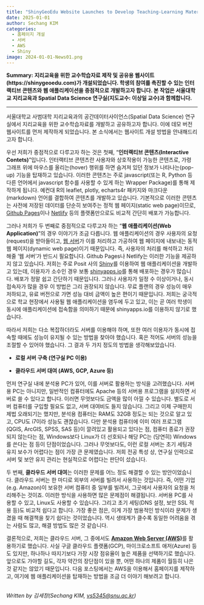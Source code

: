 ```yaml
---
title: "ShinyGeoEdu Website Launches to Develop Teaching-Learning Materials for Geography Education"
date: 2025-01-01
author: Sechang KIM
categories:
  - 홈페이지 개설
  - 서버
  - AWS
  - Shiny
image: 2024-01-01-News01.png
---
```


**Summary: 지리교육을 위한 교수학습자료 제작 및 공유용 웹사이트(https://shinygeoedu.com)가 개설되었습니다. 학생의 참여를 촉진할 수 있는 인터랙티브 콘텐츠와 웹 애플리케이션을 중점적으로 개발하고자 합니다. 본 작업은 서울대학교 지리교육과 Spatial Data Science 연구실(지도교수: 이상일 교수)과 함께합니다.**

------------------------------------------------------------------------

서울대학교 사범대학 지리교육과의 공간데이터사이언스(Spatial Data Science) 연구실에서 지리교육을 위한 교수학습자료를 개발하고 공유하고자 합니다. 이에 데모 버전 웹사이트를 먼저 제작하게 되었습니다. 본 소식에서는 웹사이트 개설 방법을 안내해드리고자 합니다.

우선 저희가 중점적으로 다루고자 하는 것은 첫째, "**인터랙티브 콘텐츠(Interactive Contets)**"입니다. 인터랙티브 콘텐츠란 사용자와 상호작용이 가능한 콘텐츠로, 가령 그래프 위에 마우스를 올리는(hover) 행위를 하면 숨겨져 있던 정보가 나타나는(pop-up) 기능을 탑재하고 있습니다. 이러한 콘텐츠는 주로 javascript(또는 R, Python 등 다른 언어에서 javascript 함수를 사용할 수 있게 하는 Wrapper Package)를 통해 제작하게 됩니다. 예컨대 R의 leaflet, plotly, echarts4r 패키지와 마크다운(markdown) 언어를 결합하여 콘텐츠를 개발하고 있습니다. 기본적으로 이러한 콘텐츠는 사전에 저장된 데이터를 단순히 보여주는 정적 웹 페이지(static web page)이므로, [Github Pages](https://pages.github.com/)이나 [Netlify](https://www.netlify.com/) 등의 플랫폼만으로도 비교적 간단히 배포가 가능합니다.

그러나 저희가 두 번째로 중점적으로 다루고자 하는 "**웹 애플리케이션(Web Application)**"의 경우 이야기가 조금 다릅니다. 웹 애플리케이션의 경우 사용자의 요청(request)을 받아들이고, [웹 서버]{.underline}가 이를 처리하고 가공하여 웹 페이지에 내보내는 동적 웹 페이지(dynamic web page)이기 때문입니다. 즉, 사용자의 처리를 해석하고 처리해줄 '웹 서버'가 반드시 필요합니다. Github Pages나 Netlify는 이러한 기능을 제공하지 않고 있습니다. 저희는 주로 Posit 사의 [Shiny](https://shiny.posit.co)를 이용하여 웹 애플리케이션을 개발하고 있는데, 이용자가 소수인 경우 보통 [shinyapps.io](https://www.shinyapps.io/)를 통해 배포하는 경우가 많습니다. 배포가 정말 쉽고 간단하기 때문입니다. 그러나 사용자가 일정 수 이상이거나, 동시 접속자가 많을 경우 이 방법은 그리 권장되지 않습니다. 무료 플랜의 경우 성능이 매우 저하되고, 유료 버전으로 가면 성능 대비 금액이 높은 편이기 때문입니다. 저희는 궁극적으로 학교 현장에서 사용될 웹 애플리케이션을 염두에 두고 있고, 이는 곧 여러 학생이 동시에 애플리케이션에 접속함을 의미하기 때문에 shinyapps.io를 이용하지 않기로 했습니다.

따라서 저희는 다소 복잡하더라도 서버를 이용해야 하며, 또한 여러 이용자가 동시에 접속할 때에도 성능이 유지될 수 있는 방법을 찾아야 했습니다. 혹은 적어도 서버의 성능을 조절할 수 있어야 했습니다. 그 결과 두 가지 정도의 방법을 생각해보았습니다.

-   **로컬 서버 구축 (연구실 PC 이용)**

-   **클라우드 서버 대여 (AWS, GCP, Azure 등)**

먼저 연구실 내에 분석용 PC가 있어, 이를 서버로 활용하는 방식을 고려했습니다. 서버용 PC는 아니지만, 일반적인 컴퓨터에도 Apache 등의 서버용 프로그램을 설치하면 서버로 쓸 수 있다고 합니다. 이러면 무엇보다도 금액을 많이 아낄 수 있습니다. 별도로 서버 컴퓨터를 구입할 필요도 없고, 서버 대여비도 들지 않습니다. 그리고 이제 구매한지 제법 오래되기는 했지만, 분석용 컴퓨터는 RAM도 32GB 정도는 되는 것으로 알고 있고, CPU도 i7이라 성능도 괜찮습니다. 다만 분석용 컴퓨터에 이미 여러 프로그램(QGIS, ArcGIS, SPSS, SAS 등)이 깔려있고 활용되고 있다는 점, 컴퓨터 종료가 권장되지 않는다는 점, Windows보다 Linux가 더 선호되나 해당 PC는 (당연히) Windows를 쓴다는 점 등이 단점이었습니다. 그러나 무엇보다도, 이런 로컬 서버는 초기 세팅과 유지 보수가 어렵다는 점이 가장 큰 문제였습니다. 저희 전공 특성 상, 연구실 인력으로 서버 및 보안 유지 관리는 현실적으로 어렵다는 판단이 섰습니다.

두 번째, **클라우드 서버 대여**는 이러한 문제를 어느 정도 해결할 수 있는 방안이었습니다. 클라우드 서버는 한 마디로 외부의 서버를 빌려서 사용하는 것입니다. 즉, 어떤 기업(e.g. Amazon)이 보유한 서버 컴퓨터 중 일부를 빌려서, 그곳에서 사용자의 요청을 처리해주는 것이죠. 이러한 방식을 사용하면 많은 문제점이 해결됩니다. 서버용 PC를 사용할 수 있고, Linux도 사용할 수 있습니다. 그리고 초기 세팅(DNS 설정, 보안 SSL 적용 등)도 비교적 쉽다고 합니다. 가장 좋은 점은, 이게 가장 범용적인 방식이라 문제가 생겼을 때 해결책을 찾기 쉽다는 것이었습니다. 역시 생태계가 클수록 동일한 어려움을 겪는 사람도 많고, 해결 방법도 많은 것 같습니다.

결론적으로, 저희는 클라우드 서버, 그 중에서도 [**Amazon Web Server (AWS)**]{.underline}를 활용하기로 했습니다. 사실 구글 클라우드 플랫폼(GCP), 마이크로소프트 애저(Azure) 등도 있지만, 하나하나 따지기보다 가장 시장 점유율이 높은 제품을 선택하기로 했습니다. 앞으로도 가야할 길도, 각자 약간의 장단점이 있을 뿐, 어떤 하나의 제품이 월등히 나은 것 같지는 않았기 때문입니다. 다음 포스팅에서는 AWS을 이용해서 홈페이지를 제작하고, 여기에 웹 애플리케이션을 탑재하는 방법을 조금 더 이야기 해보려고 합니다.

\
*Written by 김세창(Sechang KIM, [vs5345\@snu.ac.kr](mailto:vs5345@snu.ac.kr))*
